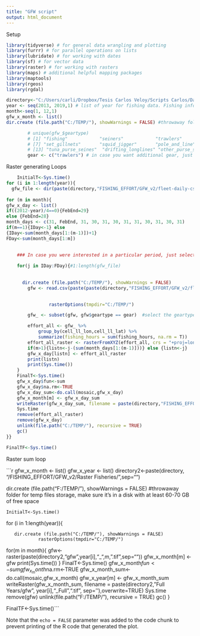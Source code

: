 ```yaml
---
title: "GFW script"
output: html_document
---
```

Setup
```r

library(tidyverse) # for general data wrangling and plotting
library(furrr) # for parallel operations on lists
library(lubridate) # for working with dates
library(sf) # for vector data 
library(raster) # for working with rasters
library(maps) # additional helpful mapping packages
library(maptools)
library(rgeos)
library(rgdal)

directory<-"C:/Users/carli/Dropbox/Tesis Carlos Veloy/Scripts Carlos/Data/"
year <- seq(2013, 2019,1) # list of year for fishing data. Fishing info must be downloaded and stored locally
month<-seq(1, 12,1)
gfw_x_month <- list()
dir.create (file.path("C:/TEMP/"), showWarnings = FALSE) #throwaway folder for temp files storage, make sure it's in a disk with at least 180/190 GB of free space

		# unique(gfw_$geartype)
		# [1] "fishing"            "seiners"            "trawlers"           "trollers"           "fixed_gear"         "purse_seines"      
		# [7] "set_gillnets"       "squid_jigger"       "pole_and_line"      "set_longlines"      "dredge_fishing"     "pots_and_traps"    
		# [13] "tuna_purse_seines"  "drifting_longlines" "other_purse_seines" "other_seines" 
		gear <- c("trawlers") # in case you want additional gear, just incorporate them into the vector
```


Raster generating Loops

```r

	InitialT<-Sys.time()
for (i in 1:length(year)){
  gfw_file <- dir(paste(directory,"FISHING_EFFORT/GFW_v2/fleet-daily-csvs-100-v2-", year[i], sep=""), pattern=".csv") #list of files
  
for (m in month){
gfw_x_day <- list() 
if((2012-year)/4==0){FebEnd=29}
else {FebEnd=28}
month_days <- c(31, FebEnd, 31, 30, 31, 30, 31, 31, 30, 31, 30, 31)
if(m==1){IDay<-1} else
{IDay<-sum(month_days[1:(m-1)])+1}
FDay<-sum(month_days[1:m])

	
	### In case you were interested in a particular period, just selecte (subset) the dates from gfw_file object
	
	for(j in IDay:FDay){#1:length(gfw_file)
	  
	  
	  dir.create (file.path("C:/TEMP/"), showWarnings = FALSE)
		gfw <- read.csv(paste(paste(directory,"FISHING_EFFORT/GFW_v2/fleet-daily-csvs-100-v2-", year[i], sep=''), gfw_file[j], sep="/"),sep=",")

			  
				rasterOptions(tmpdir="C:/TEMP/")

		gfw_ <- subset(gfw, gfw$geartype == gear)  #select the geartype of interest

		effort_all <- gfw_ %>% 
			group_by(cell_ll_lon,cell_ll_lat) %>%
			summarize(fishing_hours = sum(fishing_hours, na.rm = T))
		effort_all_raster <- rasterFromXYZ(effort_all, crs = "+proj=longlat +ellps=WGS84 +datum=WGS84 +no_defs")
		if(m>1){listn<-j-(sum(month_days[1:(m-1)]))} else {listn<-j}
		gfw_x_day[listn] <- effort_all_raster
		print(listn)
		print(Sys.time())
	}
	FinalT<-Sys.time()
	gfw_x_day$fun<-sum
	gfw_x_day$na.rm<-TRUE
	gfw_x_day_sum<-do.call(mosaic,gfw_x_day)
	gfw_x_month[m] <- gfw_x_day_sum 
	writeRaster(gfw_x_day_sum, filename = paste(directory,"FISHING_EFFORT/GFW_v2/Rasters_Fisheries/gfw", year[i],"_",m,".tif", sep=''),overwrite=TRUE)
	Sys.time
	remove(effort_all_raster)
	remove(gfw_x_day)
	unlink(file.path("C:/TEMP/"), recursive = TRUE)
	gc()
}}		

FinalTF<-Sys.time()
```

Raster sum loop

```r
gfw_x_month <- list()
gfw_x_year <- list()
directory2<-paste(directory,
		 "/FISHING_EFFORT/GFW_v2/Raster Fisheries/",sep="")

dir.create (file.path("F:/TEMP/"), showWarnings = FALSE) #throwaway folder for temp files storage, make sure it's in a disk with at least 60-70 GB of free space
	
	InitialT<-Sys.time()
for (i in 1:length(year)){

	   dir.create (file.path("C:/TEMP/"), showWarnings = FALSE)
  				rasterOptions(tmpdir="C:/TEMP/")

   for(m in month){
   gfw<-raster(paste(directory2,"gfw",year[i],"_",m,".tif",sep=""))
		gfw_x_month[m] <- gfw
		print(Sys.time())
}
	FinalT<-Sys.time()
	gfw_x_month$fun<-sum
	gfw_x_month$na.rm<-TRUE
	gfw_x_month_sum<-do.call(mosaic,gfw_x_month)
	gfw_x_year[m] <- gfw_x_month_sum 
	writeRaster(gfw_x_month_sum, filename = paste(directory2,"Full Years/gfw", year[i],"_Full",".tif", sep=''),overwrite=TRUE)
	Sys.time
	remove(gfw)
	unlink(file.path("F:/TEMP/"), recursive = TRUE)
	gc()
}		

FinalTF<-Sys.time()```

Note that the `echo = FALSE` parameter was added to the code chunk to prevent printing of the R code that generated the plot.

